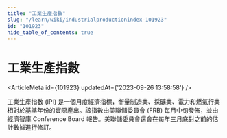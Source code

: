```yaml
---
title: "工業生產指數"
slug: "/learn/wiki/industrialproductionindex-101923"
id: "101923"
hide_table_of_contents: true
---
```



# 工業生產指數

<ArticleMeta id={101923} updatedAt={'2023-09-26 13:58:58'} />
<div className='border-solid border-b border-t-0 my-4 border-[var(--ifm-color-gray-300)]' />

工業生產指數 (IPI) 是一個月度經濟指標，衡量制造業、採礦業、電力和燃氣行業相對於基準年份的實際產出。該指數由美聯儲委員會 (FRB) 每月中旬發佈，並由經濟智庫 Conference Board 報告。美聯儲委員會還會在每年三月底對之前的估計數據進行修訂。
